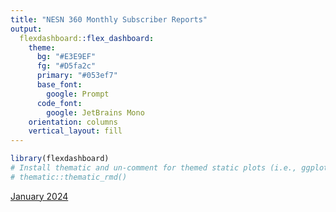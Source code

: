 ```yaml
---
title: "NESN 360 Monthly Subscriber Reports"
output: 
  flexdashboard::flex_dashboard:
    theme:
      bg: "#E3E9EF"
      fg: "#D5fa2c" 
      primary: "#053ef7"
      base_font:
        google: Prompt
      code_font:
        google: JetBrains Mono
    orientation: columns
    vertical_layout: fill
---
```


```r
library(flexdashboard)
# Install thematic and un-comment for themed static plots (i.e., ggplot2)
# thematic::thematic_rmd()
```



[January 2024](nesn360-jan24.html)










